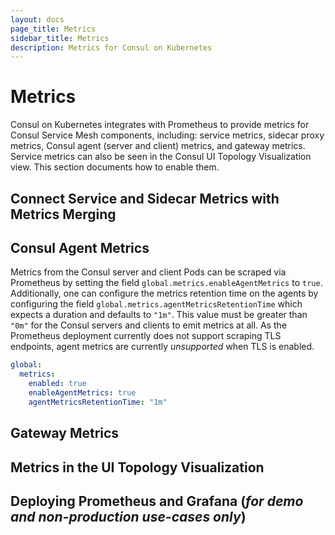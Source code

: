 ```yaml
---
layout: docs
page_title: Metrics
sidebar_title: Metrics
description: Metrics for Consul on Kubernetes
---
```


# Metrics

Consul on Kubernetes integrates with Prometheus to provide metrics for Consul Service Mesh components, including: service metrics, sidecar proxy metrics, Consul agent (server and client) metrics, and gateway metrics. Service metrics can also be seen in the Consul UI Topology Visualization view. This section documents how to enable them.

## Connect Service and Sidecar Metrics with Metrics Merging

## Consul Agent Metrics

Metrics from the Consul server and client Pods can be scraped via Prometheus by setting the field `global.metrics.enableAgentMetrics` to `true`. Additionally, one can configure the metrics retention time on the agents by configuring
the field `global.metrics.agentMetricsRetentionTime` which expects a duration and defaults to `"1m"`. This value must be greater than `"0m"` for the Consul servers and clients to emit metrics at all. As the Prometheus deployment currently does not support scraping TLS endpoints, agent metrics are currently *unsupported* when TLS is enabled.

```yaml
global:
  metrics:
    enabled: true
    enableAgentMetrics: true
    agentMetricsRetentionTime: "1m"
```

## Gateway Metrics

## Metrics in the UI Topology Visualization

## Deploying Prometheus and Grafana (_for demo and non-production use-cases only_)
